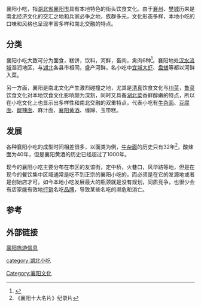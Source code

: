 {{noteTA
|1=zh-cn:小吃; zh-hk:小食;zh-mo:小食; zh-tw:小吃;
}}
襄阳小吃，指[[湖北省|湖北省]][[襄阳市|襄阳市]]具有本地特色的街头饮食文化。由于[[襄州|襄州]]、[[樊城|樊城]]历来是南北经济文化的交汇之地和兵家必争之地，族群多元，文化形态多样，本地小吃的口味和风格也呈现丰富多样和南北交融的特点。
==分类==
襄阳小吃大致可分为面食，糕饼，饮料，河鲜，畜肉，禽肉6种<ref>{{Cite web |url=http://travel.sina.com.cn/food/2008-07-29/11018285.shtml |title=中国湖北襄阳餐饮介绍 |accessdate=2010-05-27 |archive-date=2016-03-04 |archive-url=https://web.archive.org/web/20160304193334/http://travel.sina.com.cn/food/2008-07-29/11018285.shtml |dead-url=no }}</ref>。襄阳地处[[汉水流域|汉水流域]]湿润地区，与[[湖北|湖北]]各县市相同，盛产河鲜，名小吃中[[宜城大虾|宜城大虾]]、[[盘蟮|盘蟮]]等都以河鲜入菜。

另一方面，襄阳是南北文化产生激烈碰撞之地，尤其是[[清真|清真]]饮食文化与[[川菜|川菜]]，[[鲁菜|鲁菜]]饮食文化对本地饮食文化影响颇为深刻，同时又具备[[湖北菜|湖北菜]]香鲜醇嫩的特点，所以在小吃文化上也显示出多样性和南北交融的双重特点，代表小吃有[[牛杂面|牛杂面]]、[[豆腐面|豆腐面]]、[[酸辣面|酸辣面]]、麻汁面、[[襄阳黄酒|襄阳黄酒]]、缠蹄、玉带糕。

==发展==
各种襄阳小吃的成型时间相差很多，以面类为例，[[牛杂面|牛杂面]]的历史只有32年<ref>《襄阳十大名片》纪录片</ref>，酸辣面为40年，但是襄阳黄酒的历史已经超过了1000年。

现今的襄阳小吃主要分布在市区的友谊街，定中桥，火巷口，风华路等地，但是在现今的餐饮集中区域通常是吃不到正宗的襄阳小吃的，而必须是在它的发源地或者是创始店才可。如今本地小吃发展最大的瓶颈就是没有规划，同质竞争，也很少会有店家能有效地[[行销|行销]]名吃[[品牌|品牌]]，导致某些名吃的濒危和消亡。

==参考==
<references/>

==外部链接==
[http://www.xf.gov.cn/xfly/ 襄阳旅游信息]{{Wayback|url=http://www.xf.gov.cn/xfly/ |date=20100513022519 }}

[[Category:襄阳文化|Category:襄阳文化]]
[[category:湖北小吃|category:湖北小吃]]